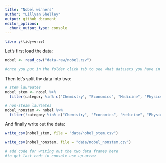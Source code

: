 ```yaml
---
title: "Nobel winners"
author: "Lillyan Shelley"
output: github_document
editor_options: 
  chunk_output_type: console
---
```


```r
library(tidyverse)
```

Let's first load the data:

```r
nobel <- read_csv("data-raw/nobel.csv")

#once you put in the folder click tab to see what datasets you have in file
```

Then let's split the data into two:

```r
# stem laureates
nobel_stem <- nobel %>%
  filter(category %in% c("Chemistry", "Economics", "Medicine", "Physics"))

# non-steam laureates
nobel_nonstem <- nobel %>%
  filter(!category %in% c("Chemistry", "Economics", "Medicine", "Physics"))
```

And finally write out the data:

```r
write_csv(nobel_stem, file = "data/nobel_stem.csv")

write_csv(nobel_nonstem, file = "data/nobel_nonstem.csv")

# add code for writing out the two data frames here
#to get last code in console use up arrow
```
